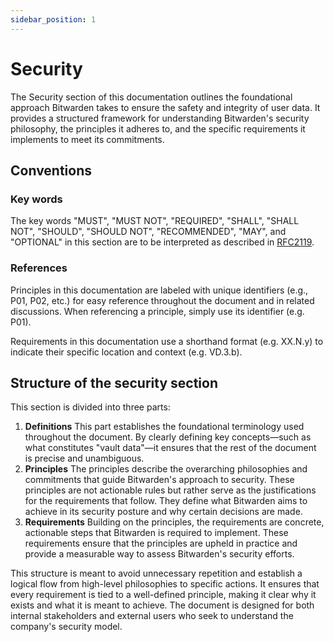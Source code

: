 ```yaml
---
sidebar_position: 1
---
```


# Security

The Security section of this documentation outlines the foundational approach Bitwarden takes to
ensure the safety and integrity of user data. It provides a structured framework for understanding
Bitwarden's security philosophy, the principles it adheres to, and the specific requirements it
implements to meet its commitments.

## Conventions

### Key words

The key words "MUST", "MUST NOT", "REQUIRED", "SHALL", "SHALL NOT", "SHOULD", "SHOULD NOT",
"RECOMMENDED", "MAY", and "OPTIONAL" in this section are to be interpreted as described in
[RFC2119](https://datatracker.ietf.org/doc/html/rfc2119).

### References

Principles in this documentation are labeled with unique identifiers (e.g., P01, P02, etc.) for easy
reference throughout the document and in related discussions. When referencing a principle, simply
use its identifier (e.g. P01).

Requirements in this documentation use a shorthand format (e.g. XX.N.y) to indicate their specific
location and context (e.g. VD.3.b).

## Structure of the security section

This section is divided into three parts:

1. **Definitions** This part establishes the foundational terminology used throughout the document.
   By clearly defining key concepts—such as what constitutes "vault data"—it ensures that the rest
   of the document is precise and unambiguous.
2. **Principles** The principles describe the overarching philosophies and commitments that guide
   Bitwarden's approach to security. These principles are not actionable rules but rather serve as
   the justifications for the requirements that follow. They define what Bitwarden aims to achieve
   in its security posture and why certain decisions are made.
3. **Requirements** Building on the principles, the requirements are concrete, actionable steps that
   Bitwarden is required to implement. These requirements ensure that the principles are upheld in
   practice and provide a measurable way to assess Bitwarden's security efforts.

This structure is meant to avoid unnecessary repetition and establish a logical flow from high-level
philosophies to specific actions. It ensures that every requirement is tied to a well-defined
principle, making it clear why it exists and what it is meant to achieve. The document is designed
for both internal stakeholders and external users who seek to understand the company's security
model.
